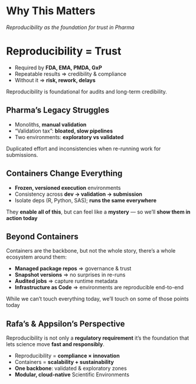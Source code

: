 # Why This Matters

_Reproducibility as the foundation for trust in Pharma_

# Reproducibility = Trust

- Required by **FDA, EMA, PMDA, GxP**  
- Repeatable results ⇒ credibility & compliance  
- Without it ⇒ **risk, rework, delays**

::: notes
Reproducibility is foundational for audits and long-term credibility.
:::

## Pharma’s Legacy Struggles

- Monoliths, **manual validation**  
- “Validation tax”: **bloated, slow pipelines**  
- Two environments: **exploratory vs validated**

::: notes
Duplicated effort and inconsistencies when re-running work for submissions.
:::

## Containers Change Everything

- **Frozen, versioned execution** environments  
- Consistency across **dev → validation → submission**  
- Isolate deps (R, Python, SAS); **runs the same everywhere**  

They **enable all of this**, but can feel like a **mystery** — so we’ll **show them in action today**


## Beyond Containers

Containers are the backbone, but not the whole story, there's a whole ecosystem around them:

- **Managed package repos** ⇒ governance & trust  
- **Snapshot versions** ⇒ no surprises in re-runs  
- **Audited jobs** ⇒ capture runtime metadata  
- **Infrastructure as Code** ⇒ environments are reproducible end-to-end

::: notes
While we can't touch everything today, we'll touch on some of those points today
::: 

## Rafa’s & Appsilon's Perspective

Reproducibility is not only a **regulatory requirement**
it’s the foundation that lets science move **fast and responsibly**.  

- Reproducibility = **compliance × innovation**  
- Containers = **scalability + sustainability**  
- **One backbone**: validated & exploratory zones  
- **Modular, cloud-native** Scientific Environments